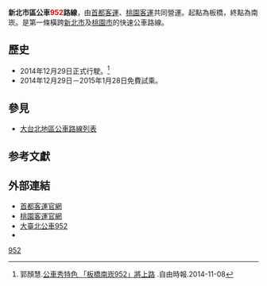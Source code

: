 {{Infobox Bus Route
| number = 新北市區<span style="color:red;">952</span>路線
| image =[[File:Capital_Bus_906-U5_20141229.jpg|2014 DAEWOO BC211MA（五期）906-U5 952]]<br />[[File:Taoyuan_Bus_503-U7_20141229.jpg|2014 DAEWOO BC211MA（五期）906-U5 952]][[File:902-U5_首都客運大復康.jpg|350px]][[File:首都客運_HINO_RK8JRVA_KKA-8202(車門側).jpg|350px]][[File:首都客運_HINO_RK8JRVA_KKA-8202.jpg|350px]]
| bgcolor = white
| fontcolor = red
| system = 新北市區
| manager = 新北市交通局運輸管理科
| operator =[[首都客運|首都客運]]、[[桃園客運|桃園客運]]
| garage = 
| vehicle= [[File:標誌(小)mark(S).jpg|25px]]配置兩輛大復康巴士
| start =板橋
| via = {{BS-map
|title=新北市區公車952路線站牌
|legend=0
|lua=1
|collapse =
|map=
STR+l\STR+r
<!-- 注释出：[[File:THSR_no_text.svg|20px]] -->[[File:TRA_Logo.svg|20px]][[File:The_seal_of_Department_of_Rapid_Transit_Systems,_Taipei_City_Government_20140108.svg|20px]][[新北板橋公車站|新北板橋公車站]]! !BHF(R)f\STR
BS2l\BS2r
BHF~~  [[File:The_seal_of_Department_of_Rapid_Transit_Systems,_Taipei_City_Government_20140108.svg|20px]][[捷運府中站|捷運府中站]]（府中路）
BHF~~ 館前西路口
BHF~~ 板橋夜市(縣民大道)
STR~~ 
BHF(L)g~~浮洲運動公園
STR~~ {{Jct|country=TWN|PH|65}}
STR~~ [[File:TWHW1.svg|20px]][[五股交流道|五股交流道]]
STR~~ [[File:TWHW1.svg|20px]][[中山高速公路|國道一號]]
uBHF~~ 高公局
STR~~ [[File:TWHW1.svg|20px]][[林口交流道_(國道1號)|林口交流道]]
STR~~ [[File:TWHW1.svg|20px]][[桃園交流道|桃園交流道]]
BHF~~ 長榮
BHF~~ 南崁
BHF~~ [[台茂購物中心|台茂]]
BHF~~ 長榮南山路口
BHF~~ 六福中山路口
BHF~~ 長榮花園
BHF~~ 南崁國中
BHF~~ 南崁國小
BHF~~ 長榮吉邸
KBHFe~~ 南上路口
}}
| via1 =
| end =南崁
| length =
| level =平日 05：40－23：00<br />假日 06：00－23：00
| frequency =尖峰 6－8分鐘一班<br />離峰 10－15分鐘一班<br />假日 15－20分鐘一班
| time =
| fare = 台北聯營三段票
| section_fare_1 =高公局、<span style="color:red;">林口交流道(僅作為分段點)</span>
| other_route =
| compete =
}}
'''新北市區公車<span style="color:red;">952</span>路線'''，由[[首都客運|首都客運]]、[[桃園客運|桃園客運]]共同營運。起點為板橋，終點為南崁。是第一條橫跨[[新北市|新北市]]及[[桃園市|桃園市]]的快速公車路線。

==歷史==
* 2014年12月29日正式行駛。<ref>郭顏慧.[http://news.ltn.com.tw/news/local/paper/828458 公車秀特色 「板橋南崁952」將上路] {{Wayback|url=http://news.ltn.com.tw/news/local/paper/828458 |date=20191129015832 }}.自由時報.2014-11-08</ref>
* 2014年12月29日－2015年1月28日免費試乘。

==參見==
* [[大台北地區公車路線列表|大台北地區公車路線列表]]

==参考文獻==
{{reflist}}

==外部連結==
*[http://www.capital-bus.com.tw 首都客運官網] {{Wayback|url=http://www.capital-bus.com.tw/ |date=20060820175042 }} 
*[http://www.tybus.com.tw 桃園客運官網] {{Wayback|url=http://www.tybus.com.tw/ |date=20110625133633 }} 
*[https://ebus.gov.taipei/EBus/VsSimpleMap?gb=0&routeid=0400095200 大臺北公車952]
*{{facebook|TransTaipei|暢行台北公車客運資訊站}}
{{新北市區公車路線}}
{{台北聯營公車路線}}
{{台北聯營公車}}
[[Category:新北市區公車路線|952]]